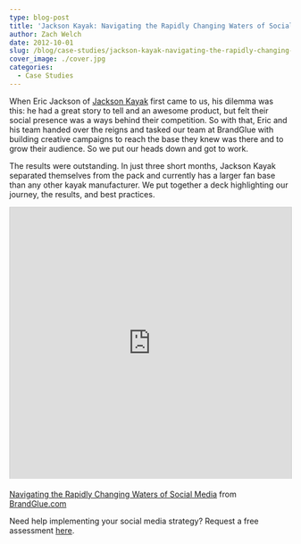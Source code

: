 ```yaml
---
type: blog-post
title: 'Jackson Kayak: Navigating the Rapidly Changing Waters of Social Media'
author: Zach Welch
date: 2012-10-01
slug: /blog/case-studies/jackson-kayak-navigating-the-rapidly-changing-waters-of-social-media
cover_image: ./cover.jpg
categories:
  - Case Studies
---
```


When Eric Jackson of [Jackson Kayak][1] first came to us, his dilemma was this: he had a great story to tell and an awesome product, but felt their social presence was a ways behind their competition. So with that, Eric and his team handed over the reigns and tasked our team at BrandGlue with building creative campaigns to reach the base they knew was there and to grow their audience. So we put our heads down and got to work.

The results were outstanding. In just three short months, Jackson Kayak separated themselves from the pack and currently has a larger fan base than any other kayak manufacturer. We put together a deck highlighting our journey, the results, and best practices.

<iframe
  style="border: 1px solid #CCC; border-width: 1px 1px 0; margin-bottom: 5px; max-width: 100%;"
  src="https://www.slideshare.net/slideshow/embed_code/14172757"
  width="597"
  height="486"
  frameborder="0"
  marginwidth="0"
  marginheight="0"
  scrolling="no"
  allowfullscreen="allowfullscreen"
></iframe>

[Navigating the Rapidly Changing Waters of Social Media][2] from [BrandGlue.com][3]

Need help implementing your social media strategy? Request a free assessment [here][4].

[1]: http://jacksonkayak.com/
[2]: https://www.slideshare.net/brandglue/navigating-the-rapidly-changing-waters-of-social-media
[3]: http://www.slideshare.net/brandglue
[4]: /free-assessment
